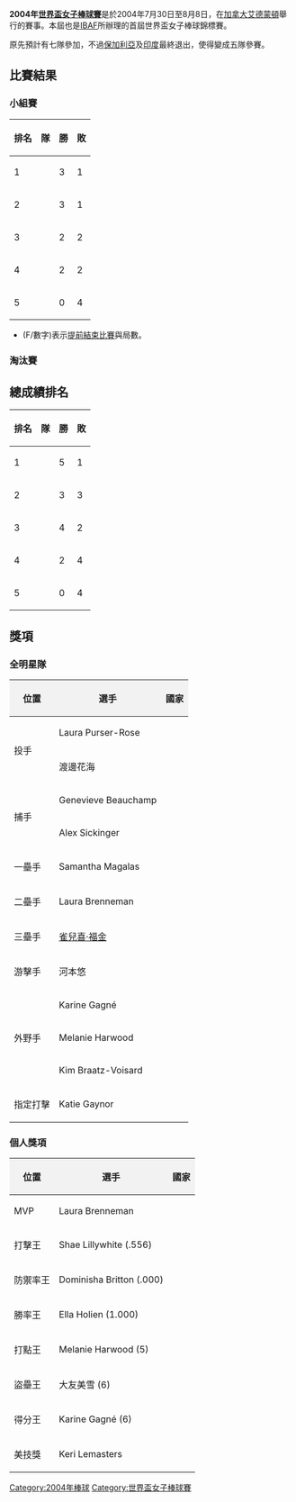 {{Infobox international baseball tournament
| image = 
| size = 
| country = Canada
| dates = 2004年7月30日 - 8月8日
| num_teams = 5
| continents = 3
| defending_champion_other = 
| prev_year = 
| medal_type = world cup
| champion_other = {{bbw|United States}}
| num_championships = 1
| second_other = {{bbw|Japan}}
| third_other = {{bbw|Canada}}
| fourth_other = {{bbw|Australia}}
| games = 14
| best_avg_hitter = {{flagicon|AUS}} Shae Lillywhite
| best_avg = .556
| most_hr_hitter = 
| most_hr = 
| most_sb_runner = {{flagicon|JPN}} 大友美雪
| most_sb = 6
| best_era_pitcher = {{flagicon|USA}} Dominisha Britton
| best_era = 0.00
| most_k_pitcher =
| most_k =
| mvp = {{flagicon|USA}} Laura Brenneman
| next_edition = [[2006年世界盃女子棒球賽|2006]] 
}}

'''2004年[[世界盃女子棒球賽|世界盃女子棒球賽]]'''是於2004年7月30日至8月8日，在[[加拿大|加拿大]][[艾德蒙頓|艾德蒙頓]]舉行的賽事。本屆也是[[IBAF|IBAF]]所辦理的首屆世界盃女子棒球錦標賽。

原先預計有七隊參加，不過[[保加利亞女子棒球代表隊|保加利亞]]及[[印度女子棒球代表隊|印度]]最終退出，使得變成五隊參賽。

== 比賽結果 ==

=== 小組賽 ===
{| class="wikitable" border="1"
|-
! 排名
! 隊
! 勝
! 敗
|-
| 1
| {{bbw|Canada}}
| 3
| 1
|-
| 2
| {{bbw|United States}}
| 3
| 1
|-
| 3
| {{bbw|Australia}}
| 2
| 2
|-
| 4
| {{bbw|Japan}}
| 2
| 2
|-
| 5
| {{bbw|Chinese Taipei}}
| 0
| 4
|}

* (F/數字)表示[[提前結束比賽|提前結束比賽]]與局數。

{{Baseballbox
|date = 2004年7月30日
|time = 15:00
|team1 = {{bbw|TPE}}
|score = 5 – 7
|boxurl = 
|team2 = '''{{bbw|AUS}}'''
|stadium =
|attendance = }}
{{Baseballbox
|date = 2004年7月30日
|time = 19:05
|team1 = {{bbw|CAN}}
|score = 8 – 10 <small>(F/8)</small>
|boxurl = 
|team2 = '''{{bbw|JPN}}'''
|stadium = 
|attendance = }}
{{Baseballbox
|date = 2004年7月31日
|time = 15:00
|team1 = {{bbw|TPE}}
|score = 4 – 5 <small>(F/9)</small>
|boxurl = 
|team2 = '''{{bbw|JPN}}'''
|stadium = 
|attendance = }}
{{Baseballbox
|date = 2004年7月31日
|time = 19:05
|team1 = {{bbw|AUS}}
|score = 1 – 5
|boxurl = 
|team2 = '''{{bbw|USA}}'''
|stadium = 
|attendance = }}
{{Baseballbox
|date = 2004年8月1日
|time = 19:05
|team1 = '''{{bbw|USA}}'''
|score = 5 – 4 <small>(F/9)</small>
|boxurl = 
|team2 = {{bbw|JPN}}
|stadium = 
|attendance = }}
{{Baseballbox
|date = 2004年8月2日
|time = 19:05
|team1 = {{bbw|USA}}
|score = 1 – 2 
|boxurl = 
|team2 = '''{{bbw|CAN}}'''
|stadium = 
|attendance = }}
{{Baseballbox
|date = 2004年8月3日
|time = 19:05
|team1 = {{bbw|JPN}}
|score = 1 – 7
|boxurl = 
|team2 = '''{{bbw|AUS}}'''
|stadium = 
|attendance = }}
{{Baseballbox
|date = 2004年8月4日
|time = 19:05
|team1 = '''{{bbw|CAN}}'''
|score = 3 – 2
|boxurl = 
|team2 = {{bbw|TPE}}
|stadium = 
|attendance = }}
{{Baseballbox
|date = 2004年8月5日
|time = 15:00
|team1 = '''{{bbw|USA}}'''
|score = 8 – 1
|boxurl = 
|team2 = {{bbw|TPE}}
|stadium = 
|attendance = }}
{{Baseballbox
|date = 2004年8月5日
|time = 19:05
|team1 = {{bbw|AUS}}
|score = 0 – 5
|boxurl = 
|team2 = '''{{bbw|CAN}}'''
|stadium = 
|attendance = }}

=== 淘汰賽 ===
{{4TeamBracket | RD1=準決賽
| RD2=決賽
| score-width=25px
| team-width=150px
| RD1-seed1=1
| RD1-team1={{bbw|CAN}}
| RD1-score1=1
| RD1-seed2=4
| RD1-team2='''{{bbw|JPN}}'''
| RD1-score2='''3'''
| RD1-seed3=2
| RD1-team3='''{{bbw|USA}}'''
| RD1-score3='''12'''
| RD1-seed4=3
| RD1-team4={{bbw|AUS}}
| RD1-score4=2
| RD2-seed1=3
| RD2-team1={{bbw|JPN}}
| RD2-score1=0
| RD2-seed2=2
| RD2-team2='''{{bbw|USA}}'''
| RD2-score2='''2'''
}}

{{Baseballbox
|date = 2004年8月7日
|time = 15:00
|round = <small>準決賽</small>
|team1 = {{bbw|AUS}}
|score = 2 – 12 <small>(F/6)</small>
|boxurl = 
|team2 = '''{{bbw|USA}}'''
|stadium = 
|attendance = }}
{{Baseballbox
|date = 2004年8月7日 
|time = 19:05
|round = <small>準決賽</small>
|team1 = '''{{bbw|JPN}}'''
|score = 3 – 1 <small>(F/8)</small>
|boxurl = 
|team2 = {{bbw|CAN}}
|stadium = 
|attendance = }}
{{Baseballbox
|date = 2004年8月8日
|time = 14:00
|round = <small>季軍賽</small>
|team1 = {{bbw|AUS}}
|score = 3 – 8
|boxurl = 
|team2 = '''{{bbw|CAN}}'''
|stadium = 
|attendance = }}
{{Baseballbox
|date = 2004年8月8日
|time = 17:05
|round = <small>冠軍賽</small>
|team1 = {{bbw|JPN}}
|score = 0 – 2
|boxurl = 
|team2 = '''{{bbw|USA}}'''
|stadium = 
|attendance = }}

== 總成績排名 ==
{| class="wikitable" border="1"
|-
! 排名
! 隊
! 勝
! 敗
|-
| 1
| {{bbw|United States}}
| 5
| 1
|-
| 2
| {{bbw|Japan}}
| 3
| 3
|-
| 3
| {{bbw|Canada}}
| 4
| 2
|-
| 4
| {{bbw|Australia}}
| 2
| 4
|-
| 5
| {{bbw|Chinese Taipei}}
| 0
| 4
|}

{{winners|wbb|2004年世界盃女子棒球賽冠軍|USA|一}}

== 獎項 ==
{{multicol}}

=== 全明星隊 ===
{| border="2" cellpadding="4" cellspacing="0" style="margin: 1em 1em 1em 0; background: #f9f9f9; border: 1px #aaa solid; border-collapse: collapse;"
!style="background: #F2F2F2;"|位置
!style="background: #F2F2F2;"|選手
!style="background: #F2F2F2;"|國家
|- align=center
|rowspan=2| 投手    ||align=left|Laura Purser-Rose  ||align=left|{{bbw|USA}}
|- align=center
|align=left|                         渡邊花海    ||align=left|{{bbw|JPN}}
|- align=center
|rowspan=2| 捕手    ||align=left|Genevieve Beauchamp ||align=left|{{bbw|CAN}}
|- align=center
|align=left|                         Alex Sickinger     ||align=left|{{bbw|USA}}
|- align=center
| 一壘手        ||align=left|Samantha Magalas   ||align=left|{{bbw|CAN}}
|- align=center
| 二壘手        ||align=left|Laura Brenneman    ||align=left|{{bbw|USA}}
|- align=center
| 三壘手        ||align=left|[[雀兒喜·福金|雀兒喜·福金]]     ||align=left|{{bbw|AUS}}
|- align=center
| 游擊手             ||align=left|河本悠        ||align=left|{{bbw|JPN}}
|- align=center
|rowspan=3| 外野手 ||align=left|Karine Gagné        ||align=left|{{bbw|CAN}}
|- align=center
|align=left|                         Melanie Harwood    ||align=left|{{bbw|CAN}}
|- align=center
|align=left|                         Kim Braatz-Voisard ||align=left|{{bbw|USA}}
|- align=center
| 指定打擊     ||align=left|Katie Gaynor       ||align=left|{{bbw|AUS}}
|}
{{multicol-break}}

=== 個人獎項 ===
{| border="2" cellpadding="4" cellspacing="0" style="margin: 1em 1em 1em 0; background: #f9f9f9; border: 1px #aaa solid; border-collapse: collapse;"
!style="background: #F2F2F2;"|位置
!style="background: #F2F2F2;"|選手
!style="background: #F2F2F2;"|國家
|- align=center
|MVP||align=left|Laura Brenneman||align=left|{{bbw|USA}}
|- align=center
|打擊王||align=left|Shae Lillywhite (.556)||align=left|{{bbw|AUS}}
|- align=center
|防禦率王||align=left|Dominisha Britton (.000)||align=left|{{bbw|USA}}
|- align=center
|勝率王||align=left|Ella Holien (1.000)||{{bbw|AUS}}
|- align=center
|打點王||align=left|Melanie Harwood (5)||align=left|{{bbw|CAN}}
|- align=center
|盜壘王||align=left|大友美雪 (6)||align=left|{{bbw|JPN}}
|- align=center
|得分王||align=left|Karine Gagné (6)||align=left|{{bbw|CAN}}
|- align=center
|美技獎||align=left|Keri Lemasters||align=left|{{bbw|USA}}
|}
{{multicol-end}}

{{世界盃女子棒球賽}}

[[Category:2004年棒球|Category:2004年棒球]]
[[Category:世界盃女子棒球賽|Category:世界盃女子棒球賽]]
